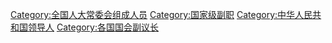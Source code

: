 {{Catmore|全国人民代表大会常务委员会副委员长}}

[[Category:全国人大常委会组成人员|Category:全国人大常委会组成人员]]
[[Category:国家级副职|Category:国家级副职]]
[[Category:中华人民共和国领导人|Category:中华人民共和国领导人]]
[[Category:各国国会副议长|Category:各国国会副议长]]